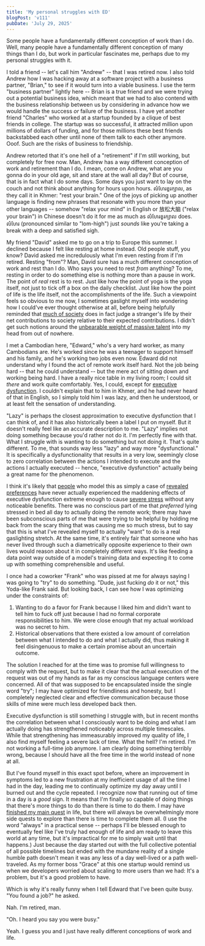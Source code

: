 ```yaml
---
title: 'My personal struggles with ED'
blogPost: 'v111'
pubDate: 'July 29, 2025'
---
```


Some people have a fundamentally different conception of work than I do. Well, many people have a fundamentally different conception of many things than I do, but work in particular fascinates me, perhaps due to my personal struggles with it.

I told a friend -- let's call him "Andrew" -- that I was retired now. I also told Andrew how I was hacking away at a software project with a business partner, "Brian," to see if it would turn into a viable business. I use the term "business partner" lightly here -- Brian is a true friend and we were trying out a potential business idea, which meant that we had to also contend with the business relationship between us by considering in advance how we would handle the success *or* failure of the business. I have yet another friend "Charles" who worked at a startup founded by a clique of best friends in college. The startup was so successful, it attracted million upon millions of dollars of funding, and for those millions these best friends backstabbed each other until none of them talk to each other anymore. Ooof. Such are the risks of business to friendship.

Andrew retorted that it's one hell of a "retirement" if I'm still working, but completely for free now. Man, Andrew has a way different conception of work and retirement than I do. I mean, come on Andrew, what are you gonna do in your old age, sit and stare at the wall all day? But of course, that is in fact what I do some days. Some days you just want to lay on the couch and not think about anything for hours upon hours. <span class="khmer">លំហែរខួរក្បាល</span>, as they call it in Khmer: "rest your brain." One of the joys of picking up another language is finding new phrases that resonate with you more than your other languages -- somehow "relax your mind" in English or 放松大脑 ("relax your brain") in Chinese doesn't do it for me as much as <span class="khmer">លំហែរខួរក្បាល</span> does. <span class="khmer">លំហែរ</span> (pronounced similar to "lom-high") just *sounds* like you're taking a break with a deep and satisfied sigh.

My friend "David" asked me to go on a trip to Europe this summer. I declined because I felt like resting at home instead. Old people stuff, you know? David asked me incredulously what I'm even resting from if I'm retired. Resting "from"? Man, David sure has a much different conception of work and rest than I do. Who says you need to rest *from* anything? To me, resting in order to do something else is nothing more than a pause in work. The point of *real* rest is to rest. Just like how the point of yoga is the yoga itself, not just to tick off a box on the daily checklist. Just like how the point of life is the life itself, not the accomplishments of the life. Such a viewpoint feels so obvious to me now, I sometimes gaslight myself into wondering how I could've ever thought otherwise at all, before being helpfully reminded that [much of society](https://old.reddit.com/r/interestingasfuck/comments/1ll6tfn/meet_william_sidis_a_child_prodigy_who_entered/mzx8lh1/) does in fact judge a stranger's life by their net contributions to society relative to their expected contributions. I didn't get such notions around the [unbearable weight of massive talent](https://en.wikipedia.org/wiki/The_Unbearable_Weight_of_Massive_Talent) into my head from out of nowhere.

I met a Cambodian here, "Edward," who's a very hard worker, as many Cambodians are. He's worked since he was a teenager to support himself and his family, and he's working two jobs even now. Edward did not understand why I found the act of remote work itself hard. Not the job being hard -- that he could understand -- but the mere act of sitting down and working being hard. I have a really nice table in my living room; I could sit *there* and work quite comfortably. Yes, I could, except for [executive dysfunction](https://en.wikipedia.org/wiki/Executive_dysfunction). I couldn't explain that to him in Khmer, and he had never heard of that in English, so I simply told him I was lazy, and then he understood, or at least felt the sensation of understanding.

"Lazy" is perhaps the closest approximation to executive dysfunction that I can think of, and it has also historically been a label I put on myself. But it doesn't really feel like an accurate description to me. "Lazy" implies not doing something because you'd rather not do it. I'm perfectly fine with that. What I struggle with is wanting to do something but not doing it. That's quite different. To me, that sounds way less "lazy" and way more "dysfunctional." It is specifically a dysfunctionality that results in a very low, seemingly close to zero correlation between the actions I intended to execute and the actions I actually executed -- hence, "executive dysfunction" actually being a great name for the phenomenon.

I think it's likely that [people](https://www.lesswrong.com/posts/BH8BcP7d2sbmzZig8/fighting-akrasia-finding-the-source?commentId=LkHuYgvudQrNDk7Mp) who model this as simply a case of [revealed preferences](https://en.wikipedia.org/wiki/Revealed_preference) have never actually experienced the maddening effects of executive dysfunction extreme enough to cause [severe stress](http://localhost:4321/blog/v0.1.4/) without any noticeable benefits. There was no conscious part of me that *preferred* lying stressed in bed all day to actually doing the remote work; there may have been subconscious parts of me that were trying to be helpful by holding me back from the scary thing that was causing me so much stress, but to say that this is what I've revealed myself to actually "want" to do is a real gaslighting stretch. At the same time, it's entirely fair that someone who has never lived through such a diametrically opposite experience to their own lives would reason about it in completely different ways. It's like feeding a data point way outside of a model's training data and expecting it to come up with something comprehensible and useful.

I once had a coworker "Frank" who was pissed at me for always saying I was going to "try" to do something. "Dude, just fucking *do* it or not," this Yoda-like Frank said. But looking back, I can see how I was optimizing under the constraints of:

1. Wanting to do a favor for Frank because I liked him and didn't want to tell him to fuck off just because I had no formal corporate responsibilities to him. We were close enough that my actual workload was no secret to him.
2. Historical observations that there existed a low amount of correlation between what I intended to do and what I actually did, thus making it feel disingenuous to make a certain promise about an uncertain outcome.

The solution I reached for at the time was to promise full willingness to comply with the request, but to make it clear that the actual execution of the request was out of my hands as far as my conscious language centers were concerned. All of that was supposed to be encapsulated inside the single word "try"; I may have optimized for friendliness and honesty, but I completely neglected clear and effective communication because those skills of mine were much less developed back then.

Executive dysfunction is still something I struggle with, but in recent months the correlation between what I consciously want to be doing and what I am actually doing has strengthened noticeably across multiple timescales. While that strengthening has immeasurably improved my quality of life, I also find myself feeling a severe lack of time. What the hell? I'm retired. I'm not working a full-time job anymore. I am clearly doing something terribly wrong, because I should have all the free time in the world instead of none at all.

But I've found myself in this exact spot before, where an improvement in symptoms led to a new frustration at my inefficient usage of all the time I had in the day, leading me to continually optimize my day away until I burned out and the cycle repeated. I recognize now that running out of time in a day is a *good* sign. It means that I'm finally so capable of doing things that there's more things to do than there is time to do them. I may have [finished my main quest](/blog/v1.1.0/) in life, but there will always be overwhelmingly more side quests to explore than there is time to complete them all. (I use the word "always" in a practical sense -- perhaps I'll be blessed enough to eventually feel like I've truly had enough of life and am ready to leave this world at any time, but it's impractical for me to simply wait until that happens.) Just because the day started out with the full collective potential of all possible timelines but ended with the mundane reality of a single humble path doesn't mean it was any less of a day well-lived or a path well-traveled. As my former boss "Grace" at this one startup would remind us when we developers worried about scaling to more users than we had: It's a problem, but it's a good problem to have.

Which is why it's really funny when I tell Edward that I've been quite busy. "You found a job?" he asked.

Nah. I'm retired, man.

"Oh. I heard you say you were busy."

Yeah. I guess you and I just have really different conceptions of work and life.